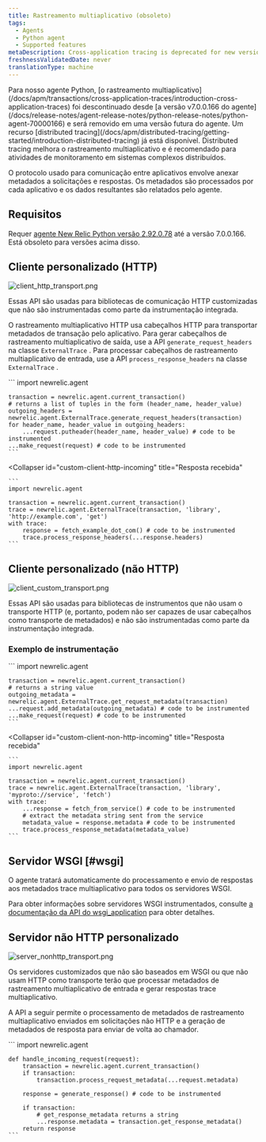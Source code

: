 ```yaml
---
title: Rastreamento multiaplicativo (obsoleto)
tags:
  - Agents
  - Python agent
  - Supported features
metaDescription: Cross-application tracing is deprecated for new versions of the New Relic Python agent.
freshnessValidatedDate: never
translationType: machine
---
```





<Callout variant="important">
  Para nosso agente Python, [o rastreamento multiaplicativo](/docs/apm/transactions/cross-application-traces/introduction-cross-application-traces) foi descontinuado desde [a versão v7.0.0.166 do agente](/docs/release-notes/agent-release-notes/python-release-notes/python-agent-70000166) e será removido em uma versão futura do agente. Um recurso [distributed tracing](/docs/apm/distributed-tracing/getting-started/introduction-distributed-tracing) já está disponível. Distributed tracing melhora o rastreamento multiaplicativo e é recomendado para atividades de monitoramento em sistemas complexos distribuídos.
</Callout>

O protocolo usado para comunicação entre aplicativos envolve anexar metadados a solicitações e respostas. Os metadados são processados por cada aplicativo e os dados resultantes são relatados pelo agente.

## Requisitos

Requer [agente New Relic Python versão 2.92.0.78](/docs/release-notes/agent-release-notes/python-release-notes/python-agent-292078) até a versão 7.0.0.166. Está obsoleto para versões acima disso.

## Cliente personalizado (HTTP)

<img
  title="client_http_transport.png"
  alt="client_http_transport.png"
  src={apmPythonDiagramAppTracing}
/>

Essas API são usadas para bibliotecas de comunicação HTTP customizadas que não são instrumentadas como parte da instrumentação integrada.

O rastreamento multiaplicativo HTTP usa cabeçalhos HTTP para transportar metadados de transação pelo aplicativo. Para gerar cabeçalhos de rastreamento multiaplicativo de saída, use a API `generate_request_headers` na classe `ExternalTrace` . Para processar cabeçalhos de rastreamento multiaplicativo de entrada, use a API `process_response_headers` na classe `ExternalTrace` .

<CollapserGroup>
  <Collapser
    id="custom-client-http-outgoing"
    title="Solicitações de saída"
  >
    ```
    import newrelic.agent

    transaction = newrelic.agent.current_transaction()
    # returns a list of tuples in the form (header_name, header_value)
    outgoing_headers = newrelic.agent.ExternalTrace.generate_request_headers(transaction)
    for header_name, header_value in outgoing_headers:
        ...request.putheader(header_name, header_value) # code to be instrumented
    ...make_request(request) # code to be instrumented
    ```
  </Collapser>

  <Collapser
    id="custom-client-http-incoming"
    title="Resposta recebida"
  >
    ```
    import newrelic.agent

    transaction = newrelic.agent.current_transaction()
    trace = newrelic.agent.ExternalTrace(transaction, 'library', 'http://example.com', 'get')
    with trace:
        response = fetch_example_dot_com() # code to be instrumented
        trace.process_response_headers(...response.headers)
    ```
  </Collapser>
</CollapserGroup>

## Cliente personalizado (não HTTP)

<img
  title="client_custom_transport.png"
  alt="client_custom_transport.png"
  src={apmClientCustomTransport}
/>

Essas API são usadas para bibliotecas de instrumentos que não usam o transporte HTTP (e, portanto, podem não ser capazes de usar cabeçalhos como transporte de metadados) e não são instrumentadas como parte da instrumentação integrada.

### Exemplo de instrumentação

<CollapserGroup>
  <Collapser
    id="custom-client-non-http-outgoing"
    title="Solicitações de saída"
  >
    ```
    import newrelic.agent

    transaction = newrelic.agent.current_transaction()
    # returns a string value
    outgoing_metadata = newrelic.agent.ExternalTrace.get_request_metadata(transaction)
    ...request.add_metadata(outgoing_metadata) # code to be instrumented
    ...make_request(request) # code to be instrumented
    ```
  </Collapser>

  <Collapser
    id="custom-client-non-http-incoming"
    title="Resposta recebida"
  >
    ```
    import newrelic.agent

    transaction = newrelic.agent.current_transaction()
    trace = newrelic.agent.ExternalTrace(transaction, 'library', 'myproto://service', 'fetch')
    with trace:
        ...response = fetch_from_service() # code to be instrumented
        # extract the metadata string sent from the service
        metadata_value = response.metadata # code to be instrumented
        trace.process_response_metadata(metadata_value)
    ```
  </Collapser>
</CollapserGroup>

## Servidor WSGI [#wsgi]

<Callout variant="tip">
  O agente tratará automaticamente do processamento e envio de respostas aos metadados trace multiaplicativo para todos os servidores WSGI.
</Callout>

Para obter informações sobre servidores WSGI instrumentados, consulte [a documentação da API do wsgi_application](/docs/agents/python-agent/python-agent-api/wsgi_application) para obter detalhes.

## Servidor não HTTP personalizado

<img
  title="server_nonhttp_transport.png"
  alt="server_nonhttp_transport.png"
  src={apmPythonNonhttpTransport}
/>

Os servidores customizados que não são baseados em WSGI ou que não usam HTTP como transporte terão que processar metadados de rastreamento multiaplicativo de entrada e gerar respostas trace multiaplicativo.

A API a seguir permite o processamento de metadados de rastreamento multiaplicativo enviados em solicitações não HTTP e a geração de metadados de resposta para enviar de volta ao chamador.

<CollapserGroup>
  <Collapser
    id="custom-non-http-server-example"
    title="Exemplo de instrumentação"
  >
    ```
    import newrelic.agent

    def handle_incoming_request(request):
        transaction = newrelic.agent.current_transaction()
        if transaction:
        	transaction.process_request_metadata(...request.metadata)

        response = generate_response() # code to be instrumented

        if transaction:
        	# get_response_metadata returns a string
            ...response.metadata = transaction.get_response_metadata()
        return response
    ```
  </Collapser>
</CollapserGroup>
